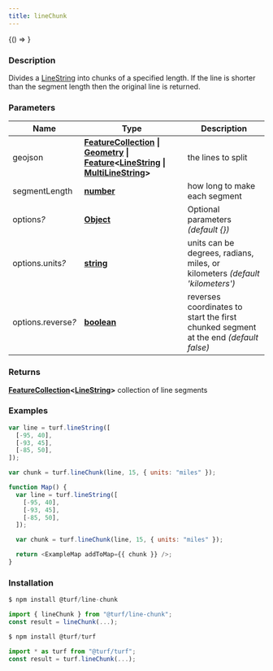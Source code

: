 ```yaml
---
title: lineChunk
---
```



<!-- Expose turf as global var for experimenting in the browser console -->

<BrowserOnly>{() => <WindowTurfGlobal turf={turf} />}</BrowserOnly>

### Description

Divides a [LineString](https://tools.ietf.org/html/rfc7946#section-3.1.4) into chunks of a specified length.
If the line is shorter than the segment length then the original line is returned.

### Parameters

| Name                    | Type                                                                                                                                                                                                                                                                                                                                             | Description                                                                          |
| ----------------------- | ------------------------------------------------------------------------------------------------------------------------------------------------------------------------------------------------------------------------------------------------------------------------------------------------------------------------------------------------ | ------------------------------------------------------------------------------------ |
| geojson                 | **[FeatureCollection](https://tools.ietf.org/html/rfc7946#section-3.3) \| [Geometry](https://tools.ietf.org/html/rfc7946#section-3.1) \| [Feature](https://tools.ietf.org/html/rfc7946#section-3.2)\<[LineString](https://tools.ietf.org/html/rfc7946#section-3.1.4) \| [MultiLineString](https://tools.ietf.org/html/rfc7946#section-3.1.5)\>** | the lines to split                                                                   |
| segmentLength           | **[number](https://developer.mozilla.org/docs/Web/JavaScript/Reference/Global_Objects/Number)**                                                                                                                                                                                                                                                  | how long to make each segment                                                        |
| options<i>?</i>         | **[Object](https://developer.mozilla.org/docs/Web/JavaScript/Reference/Global_Objects/Object)**                                                                                                                                                                                                                                                  | Optional parameters _(default \{\})_                                                 |
| options.units<i>?</i>   | **[string](https://developer.mozilla.org/docs/Web/JavaScript/Reference/Global_Objects/String)**                                                                                                                                                                                                                                                  | units can be degrees, radians, miles, or kilometers _(default 'kilometers')_         |
| options.reverse<i>?</i> | **[boolean](https://developer.mozilla.org/docs/Web/JavaScript/Reference/Global_Objects/Boolean)**                                                                                                                                                                                                                                                | reverses coordinates to start the first chunked segment at the end _(default false)_ |

### Returns

**[FeatureCollection](https://tools.ietf.org/html/rfc7946#section-3.3)\<[LineString](https://tools.ietf.org/html/rfc7946#section-3.1.4)\>** collection of line segments

### Examples

```javascript
var line = turf.lineString([
  [-95, 40],
  [-93, 45],
  [-85, 50],
]);

var chunk = turf.lineChunk(line, 15, { units: "miles" });
```

```javascript live
function Map() {
  var line = turf.lineString([
    [-95, 40],
    [-93, 45],
    [-85, 50],
  ]);

  var chunk = turf.lineChunk(line, 15, { units: "miles" });

  return <ExampleMap addToMap={{ chunk }} />;
}
```

### Installation

```javascript
$ npm install @turf/line-chunk

import { lineChunk } from "@turf/line-chunk";
const result = lineChunk(...);
```

```javascript
$ npm install @turf/turf

import * as turf from "@turf/turf";
const result = turf.lineChunk(...);
```
